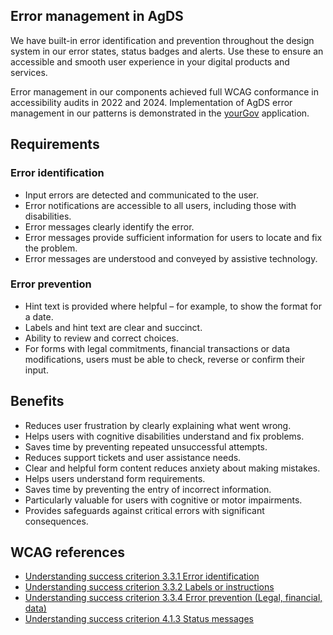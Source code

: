## Error management in AgDS

We have built-in error identification and prevention throughout the design system in our error states, status badges and alerts. Use these to ensure an accessible and smooth user experience in your digital products and services.

Error management in our components achieved full WCAG conformance in accessibility audits in 2022 and 2024. Implementation of AgDS error management in our patterns is demonstrated in the [yourGov](/yourgov) application.

## Requirements

### Error identification

- Input errors are detected and communicated to the user.
- Error notifications are accessible to all users, including those with disabilities.
- Error messages clearly identify the error.
- Error messages provide sufficient information for users to locate and fix the problem.
- Error messages are understood and conveyed by assistive technology.

### Error prevention

- Hint text is provided where helpful – for example, to show the format for a date.
- Labels and hint text are clear and succinct.
- Ability to review and correct choices.
- For forms with legal commitments, financial transactions or data modifications, users must be able to check, reverse or confirm their input.

## Benefits

- Reduces user frustration by clearly explaining what went wrong.
- Helps users with cognitive disabilities understand and fix problems.
- Saves time by preventing repeated unsuccessful attempts.
- Reduces support tickets and user assistance needs.
- Clear and helpful form content reduces anxiety about making mistakes.
- Helps users understand form requirements.
- Saves time by preventing the entry of incorrect information.
- Particularly valuable for users with cognitive or motor impairments.
- Provides safeguards against critical errors with significant consequences.

## WCAG references

- [Understanding success criterion 3.3.1 Error identification](https://www.w3.org/WAI/WCAG22/Understanding/error-identification.html)
- [Understanding success criterion 3.3.2 Labels or instructions](https://www.w3.org/WAI/WCAG22/Understanding/labels-or-instructions.html)
- [Understanding success criterion 3.3.4 Error prevention (Legal, financial, data)](https://www.w3.org/WAI/WCAG22/Understanding/error-prevention-legal-financial-data.html)
- [Understanding success criterion 4.1.3 Status messages](https://www.w3.org/WAI/WCAG22/Understanding/status-messages.html)
